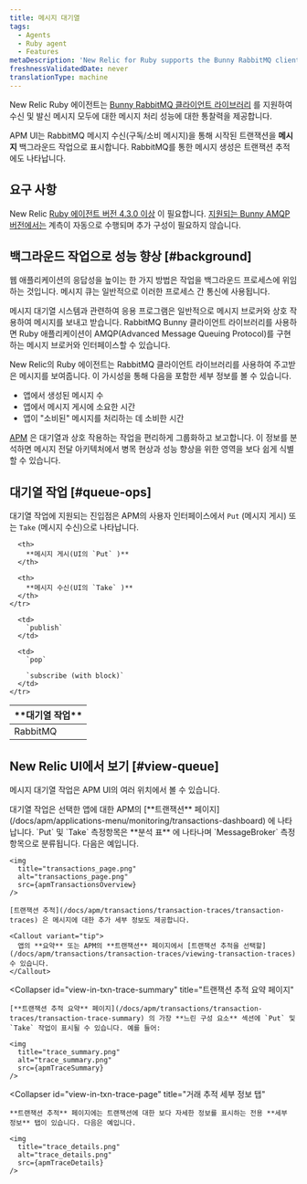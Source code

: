 ```yaml
---
title: 메시지 대기열
tags:
  - Agents
  - Ruby agent
  - Features
metaDescription: 'New Relic for Ruby supports the Bunny RabbitMQ client library, giving you insight into the performance of your message processing.'
freshnessValidatedDate: never
translationType: machine
---
```





New Relic Ruby 에이전트는 [Bunny RabbitMQ 클라이언트 라이브러리](https://rubygems.org/gems/bunny) 를 지원하여 수신 및 발신 메시지 모두에 대한 메시지 처리 성능에 대한 통찰력을 제공합니다.

APM UI는 RabbitMQ 메시지 수신(구독/소비 메시지)을 통해 시작된 트랜잭션을 **메시지** 백그라운드 작업으로 표시합니다. RabbitMQ를 통한 메시지 생성은 트랜잭션 추적에도 나타납니다.

## 요구 사항

New Relic [Ruby 에이전트 버전 4.3.0 이상](/docs/release-notes/agent-release-notes/ruby-release-notes) 이 필요합니다. [지원되는 Bunny AMQP 버전에서는](/docs/agents/ruby-agent/getting-started/ruby-agent-requirements-supported-frameworks#other) 계측이 자동으로 수행되며 추가 구성이 필요하지 않습니다.

## 백그라운드 작업으로 성능 향상 [#background]

웹 애플리케이션의 응답성을 높이는 한 가지 방법은 작업을 백그라운드 프로세스에 위임하는 것입니다. 메시지 큐는 일반적으로 이러한 프로세스 간 통신에 사용됩니다.

메시지 대기열 시스템과 관련하여 응용 프로그램은 일반적으로 메시지 브로커와 상호 작용하여 메시지를 보내고 받습니다. RabbitMQ Bunny 클라이언트 라이브러리를 사용하면 Ruby 애플리케이션이 AMQP(Advanced Message Queuing Protocol)를 구현하는 메시지 브로커와 인터페이스할 수 있습니다.

New Relic의 Ruby 에이전트는 RabbitMQ 클라이언트 라이브러리를 사용하여 주고받은 메시지를 보여줍니다. 이 가시성을 통해 다음을 포함한 세부 정보를 볼 수 있습니다.

* 앱에서 생성된 메시지 수
* 앱에서 메시지 게시에 소요한 시간
* 앱이 "소비된" 메시지를 처리하는 데 소비한 시간

[APM](#view-queue) 은 대기열과 상호 작용하는 작업을 편리하게 그룹화하고 보고합니다. 이 정보를 분석하면 메시지 전달 아키텍처에서 병목 현상과 성능 향상을 위한 영역을 보다 쉽게 식별할 수 있습니다.

## 대기열 작업 [#queue-ops]

대기열 작업에 지원되는 진입점은 APM의 사용자 인터페이스에서 `Put` (메시지 게시) 또는 `Take` (메시지 수신)으로 나타납니다.

<table>
  <thead>
    <tr>
      <th width={150}>
        **대기열 작업**
      </th>

      <th>
        **메시지 게시(UI의 `Put` )**
      </th>

      <th>
        **메시지 수신(UI의 `Take` )**
      </th>
    </tr>
  </thead>

  <tbody>
    <tr>
      <td>
        RabbitMQ
      </td>

      <td>
        `publish`
      </td>

      <td>
        `pop`

        `subscribe (with block)`
      </td>
    </tr>
  </tbody>
</table>

## New Relic UI에서 보기 [#view-queue]

메시지 대기열 작업은 APM UI의 여러 위치에서 볼 수 있습니다.

<CollapserGroup>
  <Collapser
    id="view-in-txn-page"
    title="거래 페이지"
  >
    대기열 작업은 선택한 앱에 대한 APM의 [**트랜잭션** 페이지](/docs/apm/applications-menu/monitoring/transactions-dashboard) 에 나타납니다. `Put` 및 `Take` 측정항목은 **분석 표** 에 나타나며 `MessageBroker` 측정항목으로 분류됩니다. 다음은 예입니다.

    <img
      title="transactions_page.png"
      alt="transactions_page.png"
      src={apmTransactionsOverview}
    />

    [트랜잭션 추적](/docs/apm/transactions/transaction-traces/transaction-traces) 은 메시지에 대한 추가 세부 정보도 제공합니다.

    <Callout variant="tip">
      앱의 **요약** 또는 APM의 **트랜잭션** 페이지에서 [트랜잭션 추적을 선택할](/docs/apm/transactions/transaction-traces/viewing-transaction-traces) 수 있습니다.
    </Callout>
  </Collapser>

  <Collapser
    id="view-in-txn-trace-summary"
    title="트랜잭션 추적 요약 페이지"
  >
    [**트랜잭션 추적 요약** 페이지](/docs/apm/transactions/transaction-traces/transaction-trace-summary) 의 가장 **느린 구성 요소** 섹션에 `Put` 및 `Take` 작업이 표시될 수 있습니다. 예를 들어:

    <img
      title="trace_summary.png"
      alt="trace_summary.png"
      src={apmTraceSummary}
    />
  </Collapser>

  <Collapser
    id="view-in-txn-trace-page"
    title="거래 추적 세부 정보 탭"
  >
    **트랜잭션 추적** 페이지에는 트랜잭션에 대한 보다 자세한 정보를 표시하는 전용 **세부 정보** 탭이 있습니다. 다음은 예입니다.

    <img
      title="trace_details.png"
      alt="trace_details.png"
      src={apmTraceDetails}
    />
  </Collapser>
</CollapserGroup>
